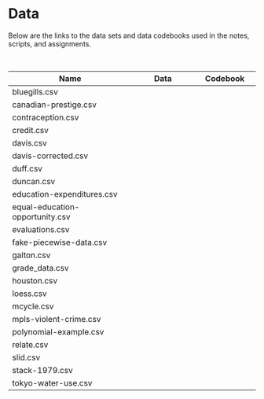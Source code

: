 # Data

Below are the links to the data sets and data codebooks used in the notes, scripts, and assignments. 

<br />

<table class="table">

<thead>
<tr>
<th style="width:50%;">Name</th>
<th style="width:25%;text-align:center;">Data</th>
<th style="width:25%;text-align:center;">Codebook</th>
</tr>
</thead>


<tbody>

<!-- <tr> -->
<!-- <td>activity-based-courses.csv</td> -->
<!-- <td align="center" style="vertical-align:middle;"> -->
<!--   <a href="https://github.com/zief0002/epsy-8264/raw/master/data/activity-based-courses.csv"> -->
<!--     <span class="fas fa-file-csv" style="color: #ff2600; font-size: 20px;"></span> -->
<!--   </a> -->
<!-- </td> -->
<!-- <td align="center" style="vertical-align:middle;"> -->
<!--   <a href="codebooks/activity-based-courses.html" target="_blank"> -->
<!--     <span class="fas fa-book-open" style="color: #ff2600; font-size: 20px;"></span> -->
<!--   </a> -->
<!-- </td> -->
<!-- </tr> -->

<tr>
<td>bluegills.csv</td>
<td align="center" style="vertical-align:middle;">
  <a href="https://github.com/zief0002/epsy-8264/raw/master/data/bluegills.csv">
    <span class="fas fa-file-csv" style="color: #ff2600; font-size: 20px;"></span>
  </a>
</td>
<td align="center" style="vertical-align:middle;">
  <!-- <a href="codebooks/colleges-bordering-mn.html" target="_blank"> -->
  <!--   <span class="fas fa-book-open" style="color: #ff2600; font-size: 20px;"></span> -->
  <!-- </a> -->
</td>
</tr>

<tr>
<td>canadian-prestige.csv</td>
<td align="center" style="vertical-align:middle;">
  <a href="https://github.com/zief0002/epsy-8264/raw/master/data/canadian-prestige.csv">
    <span class="fas fa-file-csv" style="color: #ff2600; font-size: 20px;"></span>
  </a>
</td>
<td align="center" style="vertical-align:middle;">
  <!-- <a href="codebooks/evaluations.html" target="_blank"> -->
  <!--   <span class="fas fa-book-open" style="color: #ff2600; font-size: 20px;"></span> -->
  <!-- </a> -->
</td>
</tr>

<tr>
<td>contraception.csv</td>
<td align="center" style="vertical-align:middle;">
  <a href="https://github.com/zief0002/epsy-8264/raw/master/data/contraception.csv">
    <span class="fas fa-file-csv" style="color: #ff2600; font-size: 20px;"></span>
  </a>
</td>
<td align="center" style="vertical-align:middle;">
  <a href="codebooks/contraception.html" target="_blank">
    <span class="fas fa-book-open" style="color: #ff2600; font-size: 20px;"></span>
  </a>
</td>
</tr>

<tr>
<td>credit.csv</td>
<td align="center" style="vertical-align:middle;">
  <a href="https://github.com/zief0002/epsy-8264/raw/master/data/credit.csv">
    <span class="fas fa-file-csv" style="color: #ff2600; font-size: 20px;"></span>
  </a>
</td>
<td align="center" style="vertical-align:middle;">
  <!-- <a href="codebooks/fertility.html" target="_blank"> -->
  <!--   <span class="fas fa-book-open" style="color: #ff2600; font-size: 20px;"></span> -->
  <!-- </a> -->
</td>
</tr>

<tr>
<td>davis.csv</td>
<td align="center" style="vertical-align:middle;">
  <a href="https://github.com/zief0002/epsy-8264/raw/master/data/davis.csv">
    <span class="fas fa-file-csv" style="color: #ff2600; font-size: 20px;"></span>
  </a>
</td>
<td align="center" style="vertical-align:middle;">
  <!-- <a href="codebooks/keith-gpa.html" target="_blank"> -->
  <!--   <span class="fas fa-book-open" style="color: #ff2600; font-size: 20px;"></span> -->
  <!-- </a> -->
</td>
</tr>

<tr>
<td>davis-corrected.csv</td>
<td align="center" style="vertical-align:middle;">
  <a href="https://github.com/zief0002/epsy-8264/raw/master/data/davis-corrected.csv">
    <span class="fas fa-file-csv" style="color: #ff2600; font-size: 20px;"></span>
  </a>
</td>
<td align="center" style="vertical-align:middle;">
  <!-- <a href="codebooks/goodreads.html" target="_blank"> -->
  <!--   <span class="fas fa-book-open" style="color: #ff2600; font-size: 20px;"></span> -->
  <!-- </a> -->
</td>
</tr>

<tr>
<td>duff.csv</td>
<td align="center" style="vertical-align:middle;">
  <a href="https://github.com/zief0002/epsy-8264/raw/master/data/duff.csv">
    <span class="fas fa-file-csv" style="color: #ff2600; font-size: 20px;"></span>
  </a>
</td>
<td align="center" style="vertical-align:middle;">
  <!-- <a href="codebooks/mn-schools.html" target="_blank"> -->
  <!--   <span class="fas fa-book-open" style="color: #ff2600; font-size: 20px;"></span> -->
  <!-- </a> -->
</td>
</tr>

<tr>
<td>duncan.csv</td>
<td align="center" style="vertical-align:middle;">
  <a href="https://github.com/zief0002/epsy-8264/raw/master/data/duncan.csv">
    <span class="fas fa-file-csv" style="color: #ff2600; font-size: 20px;"></span>
  </a>
</td>
<td align="center" style="vertical-align:middle;">
  <!-- <a href="codebooks/riverview.html" target="_blank"> -->
  <!--   <span class="fas fa-book-open" style="color: #ff2600; font-size: 20px;"></span> -->
  <!-- </a> -->
</td>
</tr>

<tr>
<td>education-expenditures.csv</td>
<td align="center" style="vertical-align:middle;">
  <a href="https://github.com/zief0002/epsy-8264/raw/master/data/education-expenditures.csv">
    <span class="fas fa-file-csv" style="color: #ff2600; font-size: 20px;"></span>
  </a>
</td>
<td align="center" style="vertical-align:middle;">
  <!-- <a href="codebooks/state-education.html" target="_blank"> -->
  <!--   <span class="fas fa-book-open" style="color: #ff2600; font-size: 20px;"></span> -->
  <!-- </a> -->
</td>
</tr>

<tr>
<td>equal-education-opportunity.csv</td>
<td align="center" style="vertical-align:middle;">
  <a href="https://github.com/zief0002/epsy-8264/raw/master/data/equal-education-opportunity.csv">
    <span class="fas fa-file-csv" style="color: #ff2600; font-size: 20px;"></span>
  </a>
</td>
<td align="center" style="vertical-align:middle;">
  <!-- <a href="codebooks/substance-family.html" target="_blank"> -->
  <!--   <span class="fas fa-book-open" style="color: #ff2600; font-size: 20px;"></span> -->
  <!-- </a> -->
</td>
</tr>


<tr>
<td>evaluations.csv</td>
<td align="center" style="vertical-align:middle;">
  <a href="https://github.com/zief0002/epsy-8264/raw/master/data/evaluations.csv">
    <span class="fas fa-file-csv" style="color: #ff2600; font-size: 20px;"></span>
  </a>
</td>
<td align="center" style="vertical-align:middle;">
  <a href="codebooks/evaluations.html" target="_blank">
    <span class="fas fa-book-open" style="color: #ff2600; font-size: 20px;"></span>
  </a>
</td>
</tr>

<tr>
<td>fake-piecewise-data.csv</td>
<td align="center" style="vertical-align:middle;">
  <a href="https://github.com/zief0002/epsy-8264/raw/master/data/fake-piecewise-data.csv">
    <span class="fas fa-file-csv" style="color: #ff2600; font-size: 20px;"></span>
  </a>
</td>
<td align="center" style="vertical-align:middle;">
  <!-- <a href="codebooks/work-demands.html" target="_blank"> -->
  <!--   <span class="fas fa-book-open" style="color: #ff2600; font-size: 20px;"></span> -->
  <!-- </a> -->
</td>
</tr>

<tr>
<td>galton.csv</td>
<td align="center" style="vertical-align:middle;">
  <a href="https://github.com/zief0002/epsy-8264/raw/master/data/galton.csv">
    <span class="fas fa-file-csv" style="color: #ff2600; font-size: 20px;"></span>
  </a>
</td>
<td align="center" style="vertical-align:middle;">
  <!-- <a href="codebooks/work-demands.html" target="_blank"> -->
  <!--   <span class="fas fa-book-open" style="color: #ff2600; font-size: 20px;"></span> -->
  <!-- </a> -->
</td>
</tr>

<tr>
<td>grade_data.csv</td>
<td align="center" style="vertical-align:middle;">
  <a href="https://github.com/zief0002/epsy-8264/raw/master/data/grade_data.csv">
    <span class="fas fa-file-csv" style="color: #ff2600; font-size: 20px;"></span>
  </a>
</td>
<td align="center" style="vertical-align:middle;">
  <!-- <a href="codebooks/work-demands.html" target="_blank"> -->
  <!--   <span class="fas fa-book-open" style="color: #ff2600; font-size: 20px;"></span> -->
  <!-- </a> -->
</td>
</tr>

<tr>
<td>houston.csv</td>
<td align="center" style="vertical-align:middle;">
  <a href="https://github.com/zief0002/epsy-8264/raw/master/data/houston.csv">
    <span class="fas fa-file-csv" style="color: #ff2600; font-size: 20px;"></span>
  </a>
</td>
<td align="center" style="vertical-align:middle;">
  <!-- <a href="codebooks/work-demands.html" target="_blank"> -->
  <!--   <span class="fas fa-book-open" style="color: #ff2600; font-size: 20px;"></span> -->
  <!-- </a> -->
</td>
</tr>

<tr>
<td>loess.csv</td>
<td align="center" style="vertical-align:middle;">
  <a href="https://github.com/zief0002/epsy-8264/raw/master/data/loess.csv">
    <span class="fas fa-file-csv" style="color: #ff2600; font-size: 20px;"></span>
  </a>
</td>
<td align="center" style="vertical-align:middle;">
  <!-- <a href="codebooks/work-demands.html" target="_blank"> -->
  <!--   <span class="fas fa-book-open" style="color: #ff2600; font-size: 20px;"></span> -->
  <!-- </a> -->
</td>
</tr>

<tr>
<td>mcycle.csv</td>
<td align="center" style="vertical-align:middle;">
  <a href="https://github.com/zief0002/epsy-8264/raw/master/data/mcycle.csv">
    <span class="fas fa-file-csv" style="color: #ff2600; font-size: 20px;"></span>
  </a>
</td>
<td align="center" style="vertical-align:middle;">
  <!-- <a href="codebooks/work-demands.html" target="_blank"> -->
  <!--   <span class="fas fa-book-open" style="color: #ff2600; font-size: 20px;"></span> -->
  <!-- </a> -->
</td>
</tr>

<tr>
<td>mpls-violent-crime.csv</td>
<td align="center" style="vertical-align:middle;">
  <a href="https://github.com/zief0002/epsy-8264/raw/master/data/mpls-violent-crime.csv">
    <span class="fas fa-file-csv" style="color: #ff2600; font-size: 20px;"></span>
  </a>
</td>
<td align="center" style="vertical-align:middle;">
  <!-- <a href="codebooks/work-demands.html" target="_blank"> -->
  <!--   <span class="fas fa-book-open" style="color: #ff2600; font-size: 20px;"></span> -->
  <!-- </a> -->
</td>
</tr>

<tr>
<td>polynomial-example.csv</td>
<td align="center" style="vertical-align:middle;">
  <a href="https://github.com/zief0002/epsy-8264/raw/master/data/polynomial-example.csv">
    <span class="fas fa-file-csv" style="color: #ff2600; font-size: 20px;"></span>
  </a>
</td>
<td align="center" style="vertical-align:middle;">
  <!-- <a href="codebooks/work-demands.html" target="_blank"> -->
  <!--   <span class="fas fa-book-open" style="color: #ff2600; font-size: 20px;"></span> -->
  <!-- </a> -->
</td>
</tr>

<tr>
<td>relate.csv</td>
<td align="center" style="vertical-align:middle;">
  <a href="https://github.com/zief0002/epsy-8264/raw/master/data/relate.csv">
    <span class="fas fa-file-csv" style="color: #ff2600; font-size: 20px;"></span>
  </a>
</td>
<td align="center" style="vertical-align:middle;">
  <!-- <a href="codebooks/work-demands.html" target="_blank"> -->
  <!--   <span class="fas fa-book-open" style="color: #ff2600; font-size: 20px;"></span> -->
  <!-- </a> -->
</td>
</tr>

<tr>
<td>slid.csv</td>
<td align="center" style="vertical-align:middle;">
  <a href="https://github.com/zief0002/epsy-8264/raw/master/data/slid.csv">
    <span class="fas fa-file-csv" style="color: #ff2600; font-size: 20px;"></span>
  </a>
</td>
<td align="center" style="vertical-align:middle;">
  <!-- <a href="codebooks/work-demands.html" target="_blank"> -->
  <!--   <span class="fas fa-book-open" style="color: #ff2600; font-size: 20px;"></span> -->
  <!-- </a> -->
</td>
</tr>

<tr>
<td>stack-1979.csv</td>
<td align="center" style="vertical-align:middle;">
  <a href="https://github.com/zief0002/epsy-8264/raw/master/data/stack-1979.csv">
    <span class="fas fa-file-csv" style="color: #ff2600; font-size: 20px;"></span>
  </a>
</td>
<td align="center" style="vertical-align:middle;">
  <a href="codebooks/stack-1979.html" target="_blank">
    <span class="fas fa-book-open" style="color: #ff2600; font-size: 20px;"></span>
  </a>
</td>
</tr>

<tr>
<td>tokyo-water-use.csv</td>
<td align="center" style="vertical-align:middle;">
  <a href="https://github.com/zief0002/epsy-8264/raw/master/data/tokyo-water-use.csv">
    <span class="fas fa-file-csv" style="color: #ff2600; font-size: 20px;"></span>
  </a>
</td>
<td align="center" style="vertical-align:middle;">
  <!-- <a href="codebooks/work-demands.html" target="_blank"> -->
  <!--   <span class="fas fa-book-open" style="color: #ff2600; font-size: 20px;"></span> -->
  <!-- </a> -->
</td>
</tr>




</tbody>
</table>
